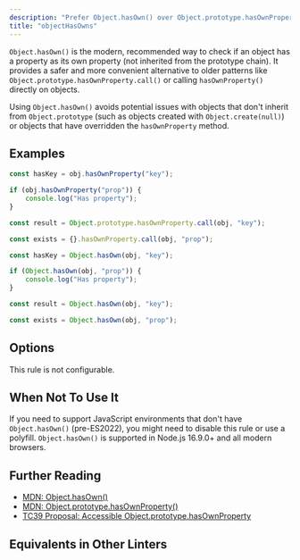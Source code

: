 ```yaml
---
description: "Prefer Object.hasOwn() over Object.prototype.hasOwnProperty.call() for checking own properties."
title: "objectHasOwns"
---
```



<RuleSummary plugin="ts" rule="objectHasOwns" />

`Object.hasOwn()` is the modern, recommended way to check if an object has a property as its own property (not inherited from the prototype chain).
It provides a safer and more convenient alternative to older patterns like `Object.prototype.hasOwnProperty.call()` or calling `hasOwnProperty()` directly on objects.

Using `Object.hasOwn()` avoids potential issues with objects that don't inherit from `Object.prototype` (such as objects created with `Object.create(null)`) or objects that have overridden the `hasOwnProperty` method.

## Examples

<Tabs>
<TabItem label="❌ Incorrect">

```ts
const hasKey = obj.hasOwnProperty("key");

if (obj.hasOwnProperty("prop")) {
	console.log("Has property");
}

const result = Object.prototype.hasOwnProperty.call(obj, "key");

const exists = {}.hasOwnProperty.call(obj, "prop");
```

</TabItem>
<TabItem label="✅ Correct">

```ts
const hasKey = Object.hasOwn(obj, "key");

if (Object.hasOwn(obj, "prop")) {
	console.log("Has property");
}

const result = Object.hasOwn(obj, "key");

const exists = Object.hasOwn(obj, "prop");
```

</TabItem>
</Tabs>

## Options

This rule is not configurable.

## When Not To Use It

If you need to support JavaScript environments that don't have `Object.hasOwn()` (pre-ES2022), you might need to disable this rule or use a polyfill.
`Object.hasOwn()` is supported in Node.js 16.9.0+ and all modern browsers.

## Further Reading

- [MDN: Object.hasOwn()](https://developer.mozilla.org/en-US/docs/Web/JavaScript/Reference/Global_Objects/Object/hasOwn)
- [MDN: Object.prototype.hasOwnProperty()](https://developer.mozilla.org/en-US/docs/Web/JavaScript/Reference/Global_Objects/Object/hasOwnProperty)
- [TC39 Proposal: Accessible Object.prototype.hasOwnProperty](https://github.com/tc39/proposal-accessible-object-hasownproperty)

## Equivalents in Other Linters

<RuleEquivalents pluginId="ts" ruleId="objectHasOwns" />
